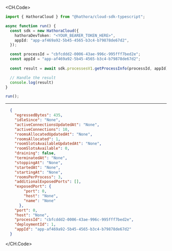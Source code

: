 
<CH.Code>
```typescript GetProcessInfo.ts
import { HathoraCloud } from "@hathora/cloud-sdk-typescript";

async function run() {
  const sdk = new HathoraCloud({
    hathoraDevToken: "<YOUR_BEARER_TOKEN_HERE>",
    appId: "app-af469a92-5b45-4565-b3c4-b79878de67d2",
  });

  const processId = "cbfcddd2-0006-43ae-996c-995fff7bed2e";
  const appId = "app-af469a92-5b45-4565-b3c4-b79878de67d2";
  
  const result = await sdk.processesV1.getProcessInfo(processId, appId);

  // Handle the result
  console.log(result)
}

run();
```
---

```json Example Response
  {
    "egressedBytes": 435,
    "idleSince": "None",
    "activeConnectionsUpdatedAt": "None",
    "activeConnections": 10,
    "roomsAllocatedUpdatedAt": "None",
    "roomsAllocated": 1,
    "roomSlotsAvailableUpdatedAt": "None",
    "roomSlotsAvailable": 0,
    "draining": false,
    "terminatedAt": "None",
    "stoppingAt": "None",
    "startedAt": "None",
    "startingAt": "None",
    "roomsPerProcess": 3,
    "additionalExposedPorts": [],
    "exposedPort": {
        "port": 0,
        "host": "None",
        "name": "None"
      },
    "port": 0,
    "host": "None",
    "processId": "cbfcddd2-0006-43ae-996c-995fff7bed2e",
    "deploymentId": 1,
    "appId": "app-af469a92-5b45-4565-b3c4-b79878de67d2"
  }
```
</CH.Code>
